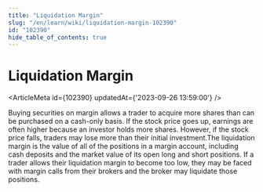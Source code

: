 ```yaml
---
title: "Liquidation Margin"
slug: "/en/learn/wiki/liquidation-margin-102390"
id: "102390"
hide_table_of_contents: true
---
```



# Liquidation Margin

<ArticleMeta id={102390} updatedAt={'2023-09-26 13:59:00'} />
<div className='border-solid border-b border-t-0 my-4 border-[var(--ifm-color-gray-300)]' />

Buying securities on margin allows a trader to acquire more shares than can be purchased on a cash-only basis. If the stock price goes up, earnings are often higher because an investor holds more shares. However, if the stock price falls, traders may lose more than their initial investment.The liquidation margin is the value of all of the positions in a margin account, including cash deposits and the market value of its open long and short positions. If a trader allows their liquidation margin to become too low, they may be faced with margin calls from their brokers and the broker may liquidate those positions.
